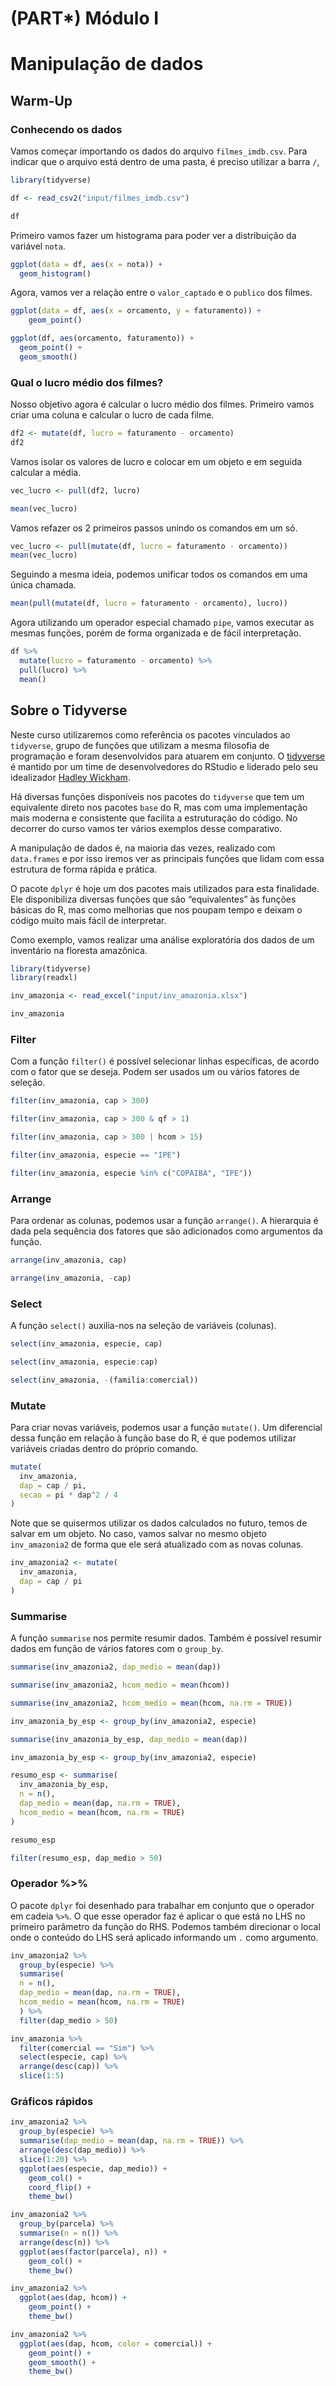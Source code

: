 # (PART\*) Módulo I  {-}

# Manipulação de dados {-}


## Warm-Up {-}


### Conhecendo os dados {-}

Vamos começar importando os dados do arquivo `filmes_imdb.csv`. Para indicar que o arquivo está dentro de uma pasta, é preciso utilizar a barra `/`, 

```r
library(tidyverse)

df <- read_csv2("input/filmes_imdb.csv")

df
```

Primeiro vamos fazer um histograma para poder ver a distribuição da variável `nota`.

```r
ggplot(data = df, aes(x = nota)) +
  geom_histogram() 
```

Agora, vamos ver a relação entre o `valor_captado` e o `publico` dos filmes.

```r
ggplot(data = df, aes(x = orcamento, y = faturamento)) +
    geom_point()
```


```r
ggplot(df, aes(orcamento, faturamento)) +
  geom_point() +
  geom_smooth()
```


### Qual o lucro médio dos filmes? {-}

Nosso objetivo agora é calcular o lucro médio dos filmes. Primeiro vamos criar uma coluna e calcular o lucro de cada filme.

```r
df2 <- mutate(df, lucro = faturamento - orcamento)
df2
```

Vamos isolar os valores de lucro e colocar em um objeto e em seguida calcular a média.

```r
vec_lucro <- pull(df2, lucro)

mean(vec_lucro)
```

Vamos refazer os 2 primeiros passos unindo os comandos em um só.

```r
vec_lucro <- pull(mutate(df, lucro = faturamento - orcamento))
mean(vec_lucro)
```

Seguindo a mesma ideia, podemos unificar todos os comandos em uma única chamada.

```r
mean(pull(mutate(df, lucro = faturamento - orcamento), lucro))
```

Agora utilizando um operador especial chamado `pipe`, vamos executar as mesmas funções, porém de forma organizada e de fácil interpretação.

```r
df %>% 
  mutate(lucro = faturamento - orcamento) %>% 
  pull(lucro) %>% 
  mean()
```


## Sobre o Tidyverse {-}

Neste curso utilizaremos como referência os pacotes vinculados ao `tidyverse`, grupo de funções que utilizam a mesma filosofia de programação e foram desenvolvidos para atuarem em conjunto. O [tidyverse](https://www.tidyverse.org/) é mantido por um time de desenvolvedores do RStudio e liderado pelo seu idealizador [Hadley Wickham](http://hadley.nz/).

Há diversas funções disponíveis nos pacotes do `tidyverse` que tem um equivalente direto nos pacotes `base` do R, mas com uma implementação mais moderna e consistente que facilita a estruturação do código. No decorrer do curso vamos ter vários exemplos desse comparativo.

A manipulação de dados é, na maioria das vezes, realizado com `data.frames` e por isso iremos ver as principais funções que lidam com essa estrutura de forma rápida e prática.

O pacote `dplyr` é hoje um dos pacotes mais utilizados para esta finalidade. Ele disponibiliza diversas funções que são “equivalentes” às funções básicas do R, mas como melhorias que nos poupam tempo e deixam o código muito mais fácil de interpretar.

Como exemplo, vamos realizar uma análise exploratória dos dados de um inventário na floresta amazônica.

```r
library(tidyverse)
library(readxl)
```

```r
inv_amazonia <- read_excel("input/inv_amazonia.xlsx")

inv_amazonia
```


### Filter {-}

Com a função `filter()` é possível selecionar linhas específicas, de acordo com o fator que se deseja. Podem ser usados um ou vários fatores de seleção.

```r
filter(inv_amazonia, cap > 300)
```

```r
filter(inv_amazonia, cap > 300 & qf > 1)
```

```r
filter(inv_amazonia, cap > 300 | hcom > 15)
```

```r
filter(inv_amazonia, especie == "IPE")
```

```r
filter(inv_amazonia, especie %in% c("COPAIBA", "IPE"))
```


### Arrange {-}

Para ordenar as colunas, podemos usar a função `arrange()`. A hierarquia é dada pela sequência dos fatores que são adicionados como argumentos da função.

```r
arrange(inv_amazonia, cap)
```

```r
arrange(inv_amazonia, -cap)
```


### Select {-}

A função `select()` auxilia-nos na seleção de variáveis (colunas).

```r
select(inv_amazonia, especie, cap)
```

```r
select(inv_amazonia, especie:cap)
```

```r
select(inv_amazonia, -(familia:comercial))
```


### Mutate {-}

Para criar novas variáveis, podemos usar a função `mutate()`. Um diferencial dessa função em relação à função base do R, é que podemos utilizar variáveis criadas dentro do próprio comando.

```r
mutate(
  inv_amazonia,
  dap = cap / pi,
  secao = pi * dap^2 / 4
)
```

Note que se quisermos utilizar os dados calculados no futuro, temos de salvar em um objeto. No caso, vamos salvar no mesmo objeto `inv_amazonia2` de forma que ele será atualizado com as novas colunas.

```r
inv_amazonia2 <- mutate(
  inv_amazonia,
  dap = cap / pi
)
```


### Summarise {-}

A função `summarise` nos permite resumir dados. Também é possível resumir dados em função de vários fatores com o `group_by`.

```r
summarise(inv_amazonia2, dap_medio = mean(dap))
```

```r
summarise(inv_amazonia2, hcom_medio = mean(hcom))
```

```r
summarise(inv_amazonia2, hcom_medio = mean(hcom, na.rm = TRUE))
```

```r
inv_amazonia_by_esp <- group_by(inv_amazonia2, especie)

summarise(inv_amazonia_by_esp, dap_medio = mean(dap))
```

```r
inv_amazonia_by_esp <- group_by(inv_amazonia2, especie)

resumo_esp <- summarise(
  inv_amazonia_by_esp,
  n = n(),
  dap_medio = mean(dap, na.rm = TRUE),
  hcom_medio = mean(hcom, na.rm = TRUE)
)

resumo_esp 
```

```r
filter(resumo_esp, dap_medio > 50)
```


### Operador %>% {-}

O pacote `dplyr` foi desenhado para trabalhar em conjunto que o operador em cadeia `%>%`. O que esse operador faz é aplicar o que está no LHS no primeiro parâmetro da função do RHS. Podemos também direcionar o local onde o conteúdo do LHS será aplicado informando um `.` como argumento.

```r
inv_amazonia2 %>%
  group_by(especie) %>% 
  summarise(
  n = n(),
  dap_medio = mean(dap, na.rm = TRUE),
  hcom_medio = mean(hcom, na.rm = TRUE)
  ) %>% 
  filter(dap_medio > 50)
```

```r
inv_amazonia %>% 
  filter(comercial == "Sim") %>% 
  select(especie, cap) %>% 
  arrange(desc(cap)) %>% 
  slice(1:5)
```


### Gráficos rápidos {-}

```r
inv_amazonia2 %>% 
  group_by(especie) %>% 
  summarise(dap_medio = mean(dap, na.rm = TRUE)) %>% 
  arrange(desc(dap_medio)) %>% 
  slice(1:20) %>% 
  ggplot(aes(especie, dap_medio)) +
    geom_col() +
    coord_flip() +
    theme_bw()
```

```r
inv_amazonia2 %>% 
  group_by(parcela) %>% 
  summarise(n = n()) %>% 
  arrange(desc(n)) %>% 
  ggplot(aes(factor(parcela), n)) +
    geom_col() +
    theme_bw()
```

```r
inv_amazonia2 %>% 
  ggplot(aes(dap, hcom)) +
    geom_point() +
    theme_bw()
```

```r
inv_amazonia2 %>% 
  ggplot(aes(dap, hcom, color = comercial)) +
    geom_point() +
    geom_smooth() +
    theme_bw()
```